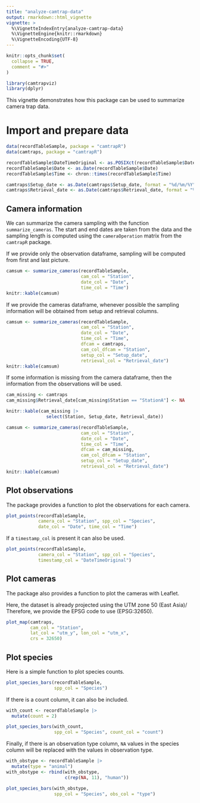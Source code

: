```yaml
---
title: "analyze-camtrap-data"
output: rmarkdown::html_vignette
vignette: >
  %\VignetteIndexEntry{analyze-camtrap-data}
  %\VignetteEngine{knitr::rmarkdown}
  %\VignetteEncoding{UTF-8}
---
```


```r
knitr::opts_chunk$set(
  collapse = TRUE,
  comment = "#>"
)
```

```r
library(camtrapviz)
library(dplyr)
```

This vignette demonstrates how this package can be used to summarize camera trap data.

# Import and prepare data

```r
data(recordTableSample, package = "camtrapR")
data(camtraps, package = "camtrapR")
```

```r
recordTableSample$DateTimeOriginal <- as.POSIXct(recordTableSample$DateTimeOriginal)
recordTableSample$Date <- as.Date(recordTableSample$Date)
recordTableSample$Time <- chron::times(recordTableSample$Time)

camtraps$Setup_date <- as.Date(camtraps$Setup_date, format = "%d/%m/%Y")
camtraps$Retrieval_date <- as.Date(camtraps$Retrieval_date, format = "%d/%m/%Y")
```

## Camera information

We can summarize the camera sampling with the function `summarize_cameras`. The start and end dates are taken from the data and the sampling length is computed using the `cameraOperation` matrix from the `camtrapR` package.

If we provide only the observation dataframe, sampling will be computed from first and last picture.

```r
camsum <- summarize_cameras(recordTableSample,
                            cam_col = "Station",
                            date_col = "Date",
                            time_col = "Time")
knitr::kable(camsum)
```


If we provide the cameras dataframe, whenever possible the sampling information will be obtained from setup and retrieval columns.

```r
camsum <- summarize_cameras(recordTableSample,
                            cam_col = "Station",
                            date_col = "Date",
                            time_col = "Time",
                            dfcam = camtraps, 
                            cam_col_dfcam = "Station", 
                            setup_col = "Setup_date",
                            retrieval_col = "Retrieval_date")
knitr::kable(camsum)
```

If some information is missing from the camera dataframe, then the information from the observations will be used.

```r
cam_missing <- camtraps
cam_missing$Retrieval_date[cam_missing$Station == "StationA"] <- NA

knitr::kable(cam_missing |> 
               select(Station, Setup_date, Retrieval_date))
```


```r
camsum <- summarize_cameras(recordTableSample,
                            cam_col = "Station",
                            date_col = "Date",
                            time_col = "Time",
                            dfcam = cam_missing, 
                            cam_col_dfcam = "Station", 
                            setup_col = "Setup_date",
                            retrieval_col = "Retrieval_date")
knitr::kable(camsum)
```

## Plot observations

The package provides a function to plot the observations for each camera.

```r
plot_points(recordTableSample,
            camera_col = "Station", spp_col = "Species", 
            date_col = "Date", time_col = "Time")
```

If a `timestamp_col` is present it can also be used.

```r
plot_points(recordTableSample,
            camera_col = "Station", spp_col = "Species", 
            timestamp_col = "DateTimeOriginal")
```

## Plot cameras

The package also provides a function to plot the cameras with Leaflet.

Here, the dataset is already projected using the UTM zone 50 (East Asia)/ Therefore, we provide the EPSG code to use (EPSG:32650).

```r
plot_map(camtraps, 
         cam_col = "Station",
         lat_col = "utm_y", lon_col = "utm_x", 
         crs = 32650)
```

## Plot species

Here is a simple function to plot species counts.

```r
plot_species_bars(recordTableSample, 
                  spp_col = "Species")
```

If there is a count column, it can also be included.

```r
with_count <- recordTableSample |> 
  mutate(count = 2)

plot_species_bars(with_count, 
                  spp_col = "Species", count_col = "count")
```

Finally, if there is an observation type column, `NA` values in the species column will be replaced with the values in observation type.

```r
with_obstype <- recordTableSample |> 
  mutate(type = "animal")
with_obstype <- rbind(with_obstype,
                      c(rep(NA, 11), "human"))

plot_species_bars(with_obstype, 
                  spp_col = "Species", obs_col = "type")
```